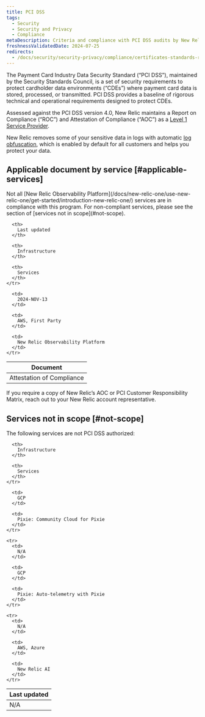 ```yaml
---
title: PCI DSS
tags:
  - Security
  - Security and Privacy
  - Compliance
metaDescription: Criteria and compliance with PCI DSS audits by New Relic services.
freshnessValidatedDate: 2024-07-25
redirects:
  - /docs/security/security-privacy/compliance/certificates-standards-regulations/PCI DSS-moderate
---
```


The Payment Card Industry Data Security Standard (“PCI DSS”), maintained by the Security Standards Council, is a set of security requirements to protect cardholder data environments (“CDEs”) where payment card data is stored, processed, or transmitted. PCI DSS provides a baseline of rigorous technical and operational requirements designed to protect CDEs.

Assessed against the PCI DSS version 4.0, New Relic maintains a Report on Compliance (“ROC”) and Attestation of Compliance (“AOC”) as a [Level 1 Service Provider](https://www.pcisecuritystandards.org/glossary/service-provider/).

New Relic removes some of your sensitive data in logs with automatic [log obfuscation](https://docs.newrelic.com/docs/logs/get-started/new-relics-log-management-security-privacy/#auto-obfuscation), which is enabled by default for all customers and helps you protect your data.

## Applicable document by service [#applicable-services]
<Callout variant="caution">
  Not all [New Relic Observability Platform](/docs/new-relic-one/use-new-relic-one/get-started/introduction-new-relic-one/) services are in compliance with this program. For non-compliant services, please see the section of [services not in scope](#not-scope).
</Callout>
<table>
  <thead>
    <tr>
      <th style={{ width: "200px" }}>
        Document
      </th>

      <th>
        Last updated
      </th>

      <th>
        Infrastructure
      </th>

      <th>
        Services
      </th>
    </tr>
  </thead>

  <tbody>
    <tr>
      <td>
        Attestation of Compliance
      </td>

      <td>
        2024-NOV-13
      </td>

      <td>
        AWS, First Party
      </td>

      <td>
        New Relic Observability Platform
      </td>
    </tr>
  </tbody>
</table>

<Callout variant="important">
  If you require a copy of New Relic’s AOC or PCI Customer Responsibility Matrix, reach out to your New Relic account representative.
</Callout>

## Services not in scope [#not-scope]

The following services are not PCI DSS authorized:
<table>
  <thead>
    <tr>
      <th style={{ width: "200px" }}>
        Last updated
      </th>

      <th>
        Infrastructure
      </th>

      <th>
        Services
      </th>
    </tr>
  </thead>

  <tbody>
    <tr>
      <td>
        N/A
      </td>

      <td>
        GCP
      </td>

      <td>
        Pixie: Community Cloud for Pixie
      </td>
    </tr>

    <tr>
      <td>
        N/A
      </td>

      <td>
        GCP
      </td>

      <td>
        Pixie: Auto-telemetry with Pixie
      </td>
    </tr>

    <tr>
      <td>
        N/A
      </td>

      <td>
        AWS, Azure
      </td>

      <td>
        New Relic AI
      </td>
    </tr>
  </tbody>
</table>

